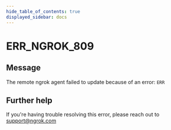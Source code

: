 ```yaml
---
hide_table_of_contents: true
displayed_sidebar: docs
---
```



# ERR_NGROK_809

## Message

The remote ngrok agent failed to update because of an error: `ERR`

<ErrorDetails error="err_ngrok_809" />

## Further help

If you're having trouble resolving this error, please reach out to [support@ngrok.com](mailto:support@ngrok.com?subject=Help%20with%20ERR_NGROK_809)
